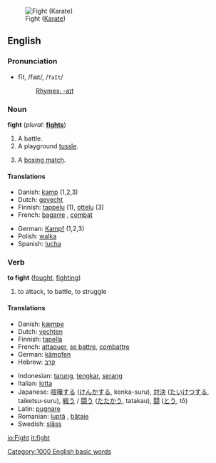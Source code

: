 [[Image:Fight.gif|thumb|Fight ([[Karate]])]]
==English==

===Pronunciation===
*fīt, /faɪt/, /<tt>faIt</tt>/
*:[[Rhymes:English:-aɪt|Rhymes: -aɪt]]

===Noun===
'''fight'''  (''plural:'' '''[[fights]]''')
# A battle.
# A playground [[tussle]].
# {{cattag|Sports}} A [[boxing match]].

====Translations====
{{top}}
*Danish: [[kamp]] {{c}} (1,2,3)
*Dutch: [[gevecht]] {{n}}
*Finnish: [[tappelu]] (1), [[ottelu]] (3)
*French: [[bagarre]] {{f}}, [[combat]]
{{mid}}
*German: [[Kampf]] {{m}} (1,2,3)
*Polish: [[walka]] {{f}}
*Spanish: [[lucha]]
{{bottom}}

===Verb===
'''to fight''' ([[fought]], [[fighting]])
# to attack, to battle, to struggle

====Translations====
{{top}}
*Danish: [[kæmpe]]
*Dutch: [[vechten]]
*Finnish: [[tapella]]
*French: [[attaquer]], [[se battre]], [[combattre]]
*German: [[kämpfen]]
*Hebrew: [[קרב]]
{{mid}}
*Indonesian: [[tarung]], [[tengkar]], [[serang]]
*Italian: [[lotta]]
*Japanese: [[喧嘩する]] ([[けんかする]], kenka-suru), [[対決]] ([[たいけつする]], taiketsu-suru), [[戦う]] / [[闘う]] ([[たたかう]], tatakau), [[闘]] ([[とう]], tô)
*Latin: [[pugnare]]
*Romanian: [[luptă]] {{f}}, [[bătaie]] {{f}}
*Swedish: [[slåss]]
{{bottom}}

{{BE-ready}}
[[Category:1000 English basic words]]

[[io:Fight]]
[[it:fight]]